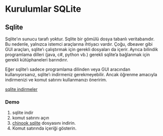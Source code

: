 # Kurulumlar SQLite

## Sqlite

Sqlite'ın sunucu tarafı yoktur.
Sqlite bir gömülü dosya tabanlı veritabanıdır.
Bu nedenle, yalnızca istemci araçlarına ihtiyacı vardır.
Çoğu, dbeaver gibi GUI araçları, sqlite'ı çalıştırmak için gerekli dosyaları da içerir.
Ayrıca bilindik programlama dilleri (java, c#, python vb.) gerekli sqlite'a bağlanmak için gerekli kütüphaneleri barındırır.


Eğer sqlite'ı sadece programlama dilinden veya GUI aracından kullanıyorsanız, sqlite'ı indirmeniz gerekmeyebilir.
Ancak öğrenme amacıyla indirmenizi ve komut satırını kullanmanızı öneririm.

[sqlite indirmeler](https://www.sqlite.org/download.html)

### Demo  {.unnumbered .unlisted}

1. sqlite indir
2. komut satırını açın
3. [chinook sqlite](https://github.com/ati-ozgur/course-database/raw/refs/heads/main/databases/chinook.sqlite) dosyasını indirin.
4. Komut satırında içeriği gösterin.



